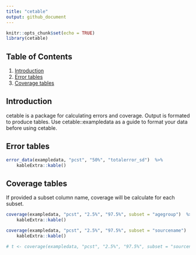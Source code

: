 ```yaml
---
title: "cetable"
output: github_document
---
```


```r
knitr::opts_chunk$set(echo = TRUE)
library(cetable)
```


## Table of Contents
1. [Introduction](#intro)
2. [Error tables](#2)
3. [Coverage tables](#3)
  
## <a name="intro"></a>
## Introduction
cetable is a package for calculating errors and coverage. Output is formated to produce tables. Use cetable::exampledata as a guide to format your data before using cetable.

## <a name="2"></a>
## Error tables
```r
error_data(exampledata, "pcst", "50%", "totalerror_sd")  %>%
    kableExtra::kable()
```

## <a name="3"></a>
## Coverage tables
If provided a subset column name, coverage will be calculate for each subset.
```r
coverage(exampledata, "pcst", "2.5%", "97.5%", subset = "agegroup")  %>%
    kableExtra::kable()
```

```r
coverage(exampledata, "pcst", "2.5%", "97.5%", subset = "sourcename")  %>%
    kableExtra::kable()

# t <- coverage(exampledata, "pcst", "2.5%", "97.5%", subset = "sourcename")
```